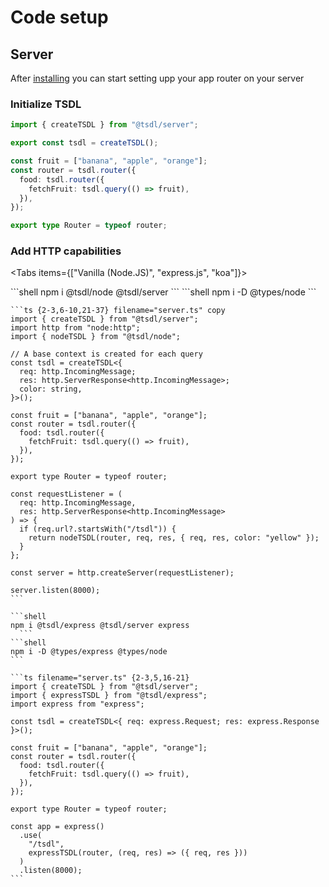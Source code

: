 # Code setup

## Server

After [installing](installation) you can start setting upp your app router on your server


<Steps>

### Initialize TSDL

```ts filename="server.ts" copy
import { createTSDL } from "@tsdl/server";

export const tsdl = createTSDL();

const fruit = ["banana", "apple", "orange"];
const router = tsdl.router({
  food: tsdl.router({
    fetchFruit: tsdl.query(() => fruit),
  }),
});

export type Router = typeof router;
```

### Add HTTP capabilities

<Tabs items={["Vanilla (Node.JS)", "express.js", "koa"]}>

  <Tab>
    ```shell
    npm i @tsdl/node @tsdl/server
    ```
    ```shell
    npm i -D @types/node
    ```

    ```ts {2-3,6-10,21-37} filename="server.ts" copy
    import { createTSDL } from "@tsdl/server";
    import http from "node:http";
    import { nodeTSDL } from "@tsdl/node";

    // A base context is created for each query
    const tsdl = createTSDL<{
      req: http.IncomingMessage;
      res: http.ServerResponse<http.IncomingMessage>;
      color: string,
    }>();

    const fruit = ["banana", "apple", "orange"];
    const router = tsdl.router({
      food: tsdl.router({
        fetchFruit: tsdl.query(() => fruit),
      }),
    });

    export type Router = typeof router;

    const requestListener = (
      req: http.IncomingMessage,
      res: http.ServerResponse<http.IncomingMessage>
    ) => {
      if (req.url?.startsWith("/tsdl")) {
        return nodeTSDL(router, req, res, { req, res, color: "yellow" });
      }
    };

    const server = http.createServer(requestListener);

    server.listen(8000);
    ```

  </Tab>
  
  <Tab>

    ```shell
    npm i @tsdl/express @tsdl/server express
      ```
    ```shell
    npm i -D @types/express @types/node
    ```

    ```ts filename="server.ts" {2-3,5,16-21}
    import { createTSDL } from "@tsdl/server";
    import { expressTSDL } from "@tsdl/express";
    import express from "express";

    const tsdl = createTSDL<{ req: express.Request; res: express.Response }>();

    const fruit = ["banana", "apple", "orange"];
    const router = tsdl.router({
      food: tsdl.router({
        fetchFruit: tsdl.query(() => fruit),
      }),
    });

    export type Router = typeof router;

    const app = express()
      .use(
        "/tsdl",
        expressTSDL(router, (req, res) => ({ req, res }))
      )
      .listen(8000);
    ```

  </Tab>

</Tabs>

</Steps>
